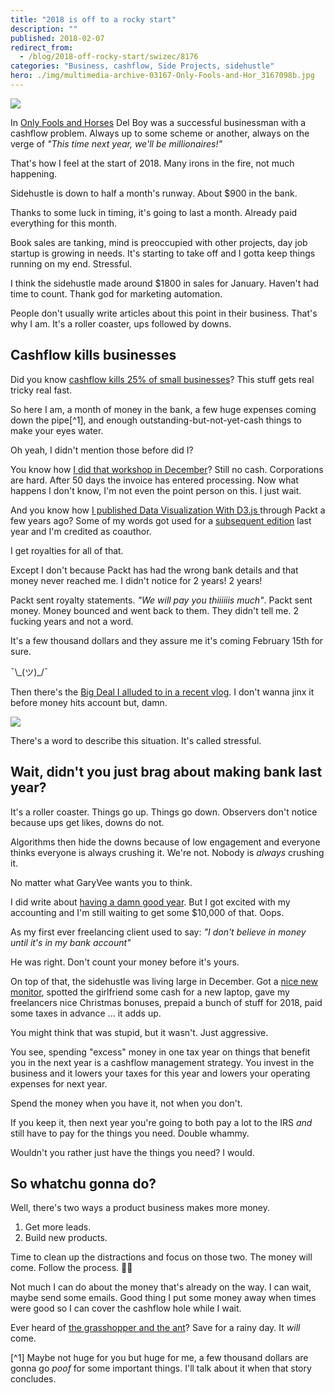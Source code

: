 ```yaml
---
title: "2018 is off to a rocky start"
description: ""
published: 2018-02-07
redirect_from:
  - /blog/2018-off-rocky-start/swizec/8176
categories: "Business, cashflow, Side Projects, sidehustle"
hero: ./img/multimedia-archive-03167-Only-Fools-and-Hor_3167098b.jpg
---
```


![](./img/multimedia-archive-03167-Only-Fools-and-Hor_3167098b.jpg)

In [Only Fools and Horses](https://en.wikipedia.org/wiki/Only_Fools_and_Horses) Del Boy was a successful businessman with a cashflow problem. Always up to some scheme or another, always on the verge of _"This time next year, we'll be millionaires!"_

That's how I feel at the start of 2018. Many irons in the fire, not much happening.

Sidehustle is down to half a month's runway. About $900 in the bank.

Thanks to some luck in timing, it's going to last a month. Already paid everything for this month.

Book sales are tanking, mind is preoccupied with other projects, day job startup is growing in needs. It's starting to take off and I gotta keep things running on my end. Stressful.

I think the sidehustle made around $1800 in sales for January. Haven't had time to count. Thank god for marketing automation.

People don't usually write articles about this point in their business. That's why I am. It's a roller coaster, ups followed by downs.

## Cashflow kills businesses

Did you know [cashflow kills 25% of small businesses](http://time.com/money/3888448/cash-flow-small-business-startups/)? This stuff gets real tricky real fast.

So here I am, a month of money in the bank, a few huge expenses coming down the pipe\[^1], and enough outstanding-but-not-yet-cash things to make your eyes water.

Oh yeah, I didn't mention those before did I?

You know how [I did that workshop in December](https://swizec.com/blog/teaching-backend-devs-how-to-react-and-redux-at-stubhub-boston/)? Still no cash. Corporations are hard. After 50 days the invoice has entered processing. Now what happens I don't know, I'm not even the point person on this. I just wait.

And you know how [I published Data Visualization With D3.js ](https://www.packtpub.com/web-development/data-visualization-d3js)through Packt a few years ago? Some of my words got used for a [subsequent edition](https://www.packtpub.com/web-development/d3js-4x-data-visualization-third-edition) last year and I'm credited as coauthor.

I get royalties for all of that.

Except I don't because Packt has had the wrong bank details and that money never reached me. I didn't notice for 2 years! 2 years!

Packt sent royalty statements. _"We will pay you thiiiiiis much"_. Packt sent money. Money bounced and went back to them. They didn't tell me. 2 fucking years and not a word.

It's a few thousand dollars and they assure me it's coming February 15th for sure.

¯\\\_(ツ)\_/¯

Then there's the [Big Deal I alluded to in a recent vlog](https://www.youtube.com/watch?v=k5wayr6tYzY&t=1s). I don't wanna jinx it before money hits account but, damn.

![](./img/img-instances-500x-62709854-damn-girl-you-thicker-than-a-bowl-of-oatmeal.jpg)

There's a word to describe this situation. It's called stressful.

## Wait, didn't you just brag about making bank last year?

It's a roller coaster. Things go up. Things go down. Observers don't notice because ups get likes, downs do not.

Algorithms then hide the downs because of low engagement and everyone thinks everyone is always crushing it. We're not. Nobody is _always_ crushing it.

No matter what GaryVee wants you to think.

I did write about [having a damn good year](https://swizec.com/blog/how-i-sidehustled-dollar72167-last-year-and-what-i-wanna-do-next/). But I got excited with my accounting and I'm still waiting to get some $10,000 of that. Oops.

As my first ever freelancing client used to say: _"I don't believe in money until it's in my bank account"_

He was right. Don't count your money before it's yours.

On top of that, the sidehustle was living large in December. Got a [nice new monitor](https://swizec.com/blog/my-new-5k-monitor-lg-ultrafine-5k/), spotted the girlfriend some cash for a new laptop, gave my freelancers nice Christmas bonuses, prepaid a bunch of stuff for 2018, paid some taxes in advance ... it adds up.

You might think that was stupid, but it wasn't. Just aggressive.

You see, spending "excess" money in one tax year on things that benefit you in the next year is a cashflow management strategy. You invest in the business and it lowers your taxes for this year and lowers your operating expenses for next year.

Spend the money when you have it, not when you don't.

If you keep it, then next year you're going to both pay a lot to the IRS _and_ still have to pay for the things you need. Double whammy.

Wouldn't you rather just have the things you need? I would.

## So whatchu gonna do?

Well, there's two ways a product business makes more money.

1.  Get more leads.
2.  Build new products.

Time to clean up the distractions and focus on those two. The money will come. Follow the process. 🙏🏻

Not much I can do about the money that's already on the way. I can wait, maybe send some emails. Good thing I put some money away when times were good so I can cover the cashflow hole while I wait.

Ever heard of [the grasshopper and the ant](https://en.wikipedia.org/wiki/The_Ant_and_the_Grasshopper)? Save for a rainy day. It _will_ come.

\[^1] Maybe not huge for you but huge for me, a few thousand dollars are gonna go _poof_ for some important things. I'll talk about it when that story concludes.
